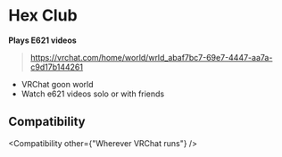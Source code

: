 ---
---

# Hex Club
**Plays E621 videos**

> https://vrchat.com/home/world/wrld_abaf7bc7-69e7-4447-aa7a-c9d17b144261 

  - VRChat goon world
  - Watch e621 videos solo or with friends

## Compatibility

<Compatibility other={"Wherever VRChat runs"} />
